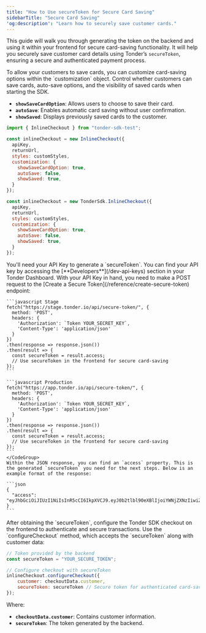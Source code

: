 ```yaml
---
title: "How to Use secureToken for Secure Card Saving"
sidebarTitle: "Secure Card Saving"
'og:description': "Learn how to securely save customer cards."
---
```


This guide will walk you through generating the token on the backend and using it within your frontend for secure card-saving functionality. It will help you securely save customer card details using Tonder’s `secureToken`, ensuring a secure and authenticated payment process.

<Steps>
  <Step title="Initialize Tonder's SDK with Save Cards Customization">
  To allow your customers to save cards, you can customize card-saving options within the `customization` object. Control whether customers can save cards, auto-save options, and the visibility of saved cards when starting the SDK.

- **`showSaveCardOption`**: Allows users to choose to save their card.
- **`autoSave`**: Enables automatic card saving without user confirmation.
- **`showSaved`**: Displays previously saved cards to the customer.

<CodeGroup>

  ```javascript npm package option
  import { InlineCheckout } from "tonder-sdk-test";

  const inlineCheckout = new InlineCheckout({
    apiKey,
    returnUrl,
    styles: customStyles,
    customization: {
      showSaveCardOption: true,
      autoSave: false,
      showSaved: true,
    }
  });
  ```
  ```javascript Script tag option
  const inlineCheckout = new TonderSdk.InlineCheckout({
    apiKey,
    returnUrl,
    styles: customStyles,
    customization: {
      showSaveCardOption: true,
      autoSave: false,
      showSaved: true,
    }
  });
  ```
</CodeGroup>
  
  </Step>
  <Step title="Retrieve your Secret API Key">
  You'll need your API Key to generate a `secureToken`. You can find your API key by accessing the [**Developers**](/dev-api-keys) section in your Tonder Dashboard.
  </Step>
  <Step title="Generate a secureToken">
    With your API Key in hand, you need to make a POST request to the [Create a Secure Token](/reference/create-secure-token) endpoint:
    <CodeGroup>

    ```javascript Stage
    fetch("https://stage.tonder.io/api/secure-token/", {
      method: 'POST',
      headers: {
        'Authorization': `Token YOUR_SECRET_KEY`,
        'Content-Type': 'application/json'
      }
    })
    .then(response => response.json())
    .then(result => {
      const secureToken = result.access;
      // Use secureToken in the frontend for secure card-saving
    });
    ```

    ```javascript Production
    fetch("https://app.tonder.io/api/secure-token/", {
      method: 'POST',
      headers: {
        'Authorization': `Token YOUR_SECRET_KEY`,
        'Content-Type': 'application/json'
      }
    })
    .then(response => response.json())
    .then(result => {
      const secureToken = result.access;
      // Use secureToken in the frontend for secure card-saving
    });
    ```
    </CodeGroup>
    Within the JSON response, you can find an `access` property. This is the generated `secureToken` you need for the next steps. Below is an example format of the response:

    ```json
    {
      "access": "eyJhbGciOiJIUzI1NiIsInR5cCI6IkpXVCJ9.eyJ0b2tlbl90eXBlIjoiYWNjZXNzIiwiZXhwIjoxNzI3NzI3MTM3LCJpYXQiOjE3Mjc3MjM1MzcsImp0aSI6IjFjZTBkZmExODgwNzQzNGI4MDk2MzdlNTliNmM1NWMzIiwidXNlcl9pZCI6NDYxfQ.DFGNJr7JT6z3cp976PDBT57uX7LaYJLYBsdK8kaSAOI"
    }
    ```
  </Step>
  <Step title="Configure the Checkout with your secureToken">
  After obtaining the `secureToken`, configure the Tonder SDK checkout on the frontend to authenticate and secure transactions. Use the `configureCheckout` method, which accepts the `secureToken` along with customer data:

  ```javascript
  // Token provided by the backend
  const secureToken = "YOUR_SECURE_TOKEN";

  // Configure checkout with secureToken
  inlineCheckout.configureCheckout({
      customer: checkoutData.customer,
      secureToken: secureToken // Secure token for authenticated card-saving
  });
  ```
  Where: 
  - **`checkoutData.customer`**: Contains customer information.
  - **`secureToken`**: The token generated by the backend.
  </Step>
</Steps>
